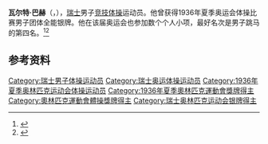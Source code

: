 {{NoteTA|G1=Sports}}
'''瓦尔特·巴赫'''（{{lang-de|Walter Bach}}，{{bd|1909年|12月10日|？}}），[[瑞士|瑞士]]男子[[竞技体操|竞技体操]]运动员。他曾获得1936年夏季奥运会体操比赛男子团体全能银牌。他在该届奥运会也参加数个个人小项，最好名次是男子跳马的第四名。<ref>{{Cite web|title=Walter BACH|url=https://www.olympic.org/walter-bach|accessdate=2021-03-27|work=International Olympic Committee|archive-date=2017-11-13|archive-url=https://web.archive.org/web/20171113004814/https://www.olympic.org/Walter-Bach|dead-url=no}}</ref><ref name=sref>{{cite Sports-Reference |url=https://www.sports-reference.com/olympics/athletes/ba/walter-bach-1.html |archive-url=https://web.archive.org/web/20200418002316/https://www.sports-reference.com/olympics/athletes/ba/walter-bach-1.html |name=Walter Bach |archive-date=2020-04-18 |accessdate=2012-06-29}}</ref>

== 参考资料 ==
{{reflist}}

{{Authority control}}
{{DEFAULTSORT:Bach, Walter}}
[[Category:瑞士男子体操运动员|Category:瑞士男子体操运动员]]
[[Category:瑞士奥运体操运动员|Category:瑞士奥运体操运动员]]
[[Category:1936年夏季奥林匹克运动会体操运动员|Category:1936年夏季奥林匹克运动会体操运动员]]
[[Category:1936年夏季奧林匹克運動會獎牌得主|Category:1936年夏季奧林匹克運動會獎牌得主]]
[[Category:奧林匹克運動會體操獎牌得主|Category:奧林匹克運動會體操獎牌得主]]
[[Category:瑞士奥林匹克运动会银牌得主|Category:瑞士奥林匹克运动会银牌得主]]